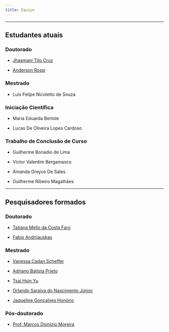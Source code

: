 ```yaml
---
title: Equipe
---
```


---

## Estudantes atuais

### Doutorado 

- [Jhasmani Tito Cruz](http://lattes.cnpq.br/9210359765338032)

- [Anderson Rossi](http://lattes.cnpq.br/1558860383340815)

### Mestrado

- Luis Felipe Nicoletto de Souza

### Iniciação Científica

- Maria Eduarda Bertole

- Lucas De Oliveira Lopes Cardoso

### Trabalho de Conclusão de Curso

- Guilherme Bonadio de Lima

- Victor Valentim Bergamasco

- Amanda Greyce De Sales

- Guilherme Ribeiro Magalhães

---

## Pesquisadores formados

### Doutorado

- [Tatiana Mello da Costa Faro](https://repositorio.unicamp.br/acervo/detalhe/802869)

- [Fabio Andrijauskas](https://repositorio.unicamp.br/acervo/detalhe/1095783)

### Mestrado

- [Vanessa Cadan Scheffer](https://repositorio.unicamp.br/acervo/detalhe/983706)

- [Adriano Batista Prieto](https://repositorio.unicamp.br/acervo/detalhe/971635)

- [Tsai Hsin Yu](https://repositorio.unicamp.br/acervo/detalhe/958952)

- [Orlando Saraiva do Nascimento Júnior](https://repositorio.unicamp.br/acervo/detalhe/906115)

- [Jaqueline Gonçalves Honório](https://repositorio.unicamp.br/acervo/detalhe/864465)

### Pós-doutorado

- [Prof. Marcos Dionízio Moreira](http://lattes.cnpq.br/0060513944110008)
